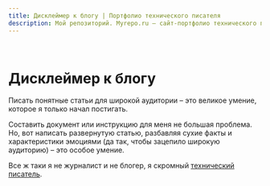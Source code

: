 ```yaml
---
title: Дисклеймер к блогу | Портфолио технического писателя
description: Мой репозиторий. Myrepo.ru – сайт-портфолио технического писателя
---
```


<br />

# Дисклеймер к блогу

Писать понятные статьи для широкой аудитории – это великое умение, которое я только начал постигать. 

Составить документ или инструкцию для меня не большая проблема. Но, вот написать развернутую статью, разбавляя сухие факты и характеристики эмоциями (да так, чтобы зацепило широкую аудиторию) – это особое умение. 

Все ж таки я не журналист и не блогер, я скромный [технический писатель](./kto-takoy-tekhnicheskiy-pisatel.mdx).